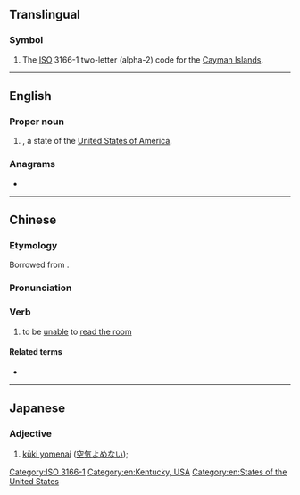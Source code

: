 {{also|-ký|.ky|ky|KY|ký|Ky.}}
==Translingual==

===Symbol===
{{head|mul|symbol}}

# The [[ISO]] 3166-1 two-letter (alpha-2) code for the [[Cayman Islands]].

[[Category:ISO 3166-1]]

----

==English==

===Proper noun===
{{head|en|proper noun}}

# {{abbreviation of|en|Kentucky|nodot=1}}, a state of the [[United States of America]].

===Anagrams===
* {{anagrams|en|a=ky|YK}}

[[Category:en:Kentucky, USA]]
[[Category:en:States of the United States]]

----

==Chinese==

===Etymology===
Borrowed from {{bor|zh|ja|-}} {{ja-r|K%Y|ケー%ワイ}}.

===Pronunciation===
{{zh-pron
|m=kēiwài,py=KY
|cat=n,v
}}

===Verb===
{{head|zh|verb}}

# {{lb|zh|neologism|internet slang}} to be [[unable]] to [[read the room]]

====Related terms====
* {{zh-l|讀空氣}}

----

==Japanese==

===Adjective===
{{ja-adj|ケー%ワイ}}

# [[kūki yomenai]] ([[空気よめない]]); {{gloss|unable to read social cues}}